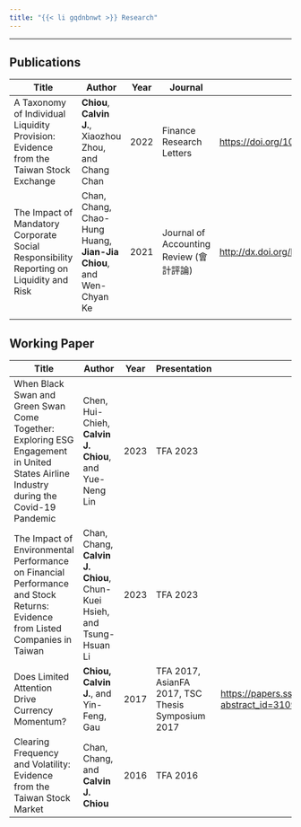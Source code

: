 ```yaml
---
title: "{{< li gqdnbnwt >}} Research"
---
```


------------------------------------------------------------------------

## Publications

| Title                                                                                   | Author                                                             | Year | Journal                                 | DOI                                                                                                               |
|---------------|-------------|-------------|-------------|--------------------|
| A Taxonomy of Individual Liquidity Provision: Evidence from the Taiwan Stock Exchange   | **Chiou**, **Calvin J.**, Xiaozhou Zhou, and Chang Chan            | 2022 | Finance Research Letters                | [https://doi.org/10.1016/j.frl.2022.103246](http://127.0.0.1:9179/#0 "https://doi.org/10.1016/j.frl.2022.103246") |
| The Impact of Mandatory Corporate Social Responsibility Reporting on Liquidity and Risk | Chan, Chang, Chao-Hung Huang, **Jian-Jia Chiou**, and Wen-Chyan Ke | 2021 | Journal of Accounting Review (會計評論) | <http://dx.doi.org/DOI:%2010.6552/JOAR.202101_(72).0002>                                                          |
|                                                                                         |                                                                    |      |                                         |                                                                                                                   |

## Working Paper

| Title                                                                                                                                 | Author                                                                | Year | Presentation                                      | Link                                                                                                                                                  |
|---------------|---------------|---------------|---------------|---------------|
| When Black Swan and Green Swan Come Together: Exploring ESG Engagement in United States Airline Industry during the Covid-19 Pandemic | Chen, Hui-Chieh, **Calvin J. Chiou**, and Yue-Neng Lin                | 2023 | TFA 2023                                          |                                                                                                                                                       |
| The Impact of Environmental Performance on Financial Performance and Stock Returns: Evidence from Listed Companies in Taiwan          | Chan, Chang, **Calvin J. Chiou**, Chun-Kuei Hsieh, and Tsung-Hsuan Li | 2023 | TFA 2023                                          |                                                                                                                                                       |
| Does Limited Attention Drive Currency Momentum?                                                                                       | **Chiou, Calvin J.**, and Yin-Feng, Gau                               | 2017 | TFA 2017, AsianFA 2017, TSC Thesis Symposium 2017 | [https://papers.ssrn.com/sol3/papers.cfm?abstract_id=3109118](http://127.0.0.1:9179/#0 "https://papers.ssrn.com/sol3/papers.cfm?abstract_id=3109118") |
| Clearing Frequency and Volatility: Evidence from the Taiwan Stock Market                                                              | Chan, Chang, and **Calvin J. Chiou**                                  | 2016 | TFA 2016                                          |                                                                                                                                                       |
